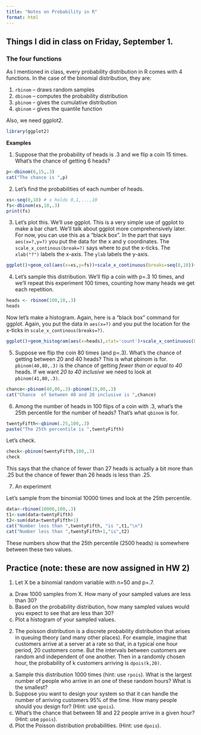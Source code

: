 ```yaml
---
title: "Notes on Probability in R"
format: html
---
```


## Things I did in class on Friday, September 1.

### The four functions

As I mentioned in class, every probability distribution in R comes with 4 functions.  In the case of the binomial distribution, they are:

1. `rbinom` -- draws random samples
2. `dbinom` -- computes the probability distribution
3. `pbinom` -- gives the cumulative distribution
4. `qbinom` -- gives the quantile function

Also, we need ggplot2.

```r
library(ggplot2)
```

**Examples**

1.  Suppose that the probability of heads is .3 and we flip a coin 15 times.  What's the chance of getting 6 heads?

```r
p<-dbinom(6,15,.3)
cat("The chance is ",p)
```

2.  Let's find the probabilities of each number of heads.

```r
xs<-seq(0,10) # x holds 0,1,...,10
fs<-dbinom(xs,10,.3)
print(fs)
```

3.  Let's plot this.  We'll use ggplot.  This is a very simple use of ggplot to make a bar chart.
We'll talk about ggplot more comprehensively later.  For now, you can use this as a "black box".  In the part that says `aes(x=?,y=?)` you put the data for the x and y coordinates. The `scale_x_continous(break=?)` says where to put the x-ticks. The `xlab("?")` labels the x-axis. The `ylab` labels the y-axis.


```r
ggplot()+geom_col(aes(x=xs,y=fs))+scale_x_continuous(breaks=seq(0,10))+xlab("Number of Heads")+ylab("Probability")
```

4. Let's sample this distribution.  We'll flip a coin with p=.3 10 times, and we'll repeat this experiment 100 times, counting how many heads we get each repetition.

```r
heads <- rbinom(100,10,.3)
heads
```
Now let's make a histogram.  Again, here is a "black box" command for ggplot.  Again, you put the data in `aes(x=?)`
and you put the location for the x-ticks in `scale_x_continous(breaks=?)`.

```r
ggplot()+geom_histogram(aes(x=heads),stat='count')+scale_x_continuous(breaks=seq(0,10))+xlab("Number of Heads")+ylab("Count")
```

5.  Suppose we flip the coin 80 times (and p=.3).
What's the chance of getting between 20 and 40 heads?
This is what pbinom is for. `pbinom(40,80,.3)` is the chance of getting *fewer than or equal to 40* heads.  If we want
*20 to 40 inclusive* we need to look at `pbinom(41,80,.3)`.

```r
chance<-pbinom(40,80,.3)-pbinom(19,80,.3)
cat("Chance  of between 40 and 20 inclusive is ",chance)

```

6.  Among the number of heads in 100 flips of a coin with .3, what's the 25th percentile for the number of heads?
That's what `qbinom` is for.

```r
twentyFifth<-qbinom(.25,100,.3)
paste("The 25th percentile is ",twentyFifth)
```

Let's check.  
```r
check<-pbinom(twentyFifth,100,.3)
check
```

This says that the chance of fewer than 27 heads is actually a bit more than .25 but the chance of fewer
than 26 heads is less than .25.  

7.  An experiment

Let's sample from the binomial 10000 times and look at the 25th percentile.

```r
data<-rbinom(10000,100,.3)
t1<-sum(data<twentyFifth)
t2<-sum(data<twentyFifth+1)
cat("Number less than ",twentyFifth, "is ",t1,"\n")
cat("Number less than ",twentyFifth+1,"is",t2)
```

These numbers show that the 25th percentile (2500 heads) is somewhere between these two values. 

## Practice (note: these are now assigned in HW 2)

1.  Let X be a binomial random variable with n=50 and p=.7.  
  a. Draw 1000 samples from X.  How many of your sampled values are less than 30?
  b. Based on the probability distribution, how many sampled values would you expect to see that are less than 30?
  c. Plot a histogram of your sampled values. 
  
2.  The poisson distribution is a discrete probability distribution that arises in queuing theory (and many other places).  For example, imagine that customers arrive at a server at a rate so that, in a typical one hour period, 20 customers come. But the intervals between customers are random and independent of one another. Then
in a randomly chosen hour, the probability of k customers arriving is `dpois(k,20)`.  
  a. Sample this distribution 1000 times (hint: use `rpois`).  What is the largest number of people who arrive in an one of these random hours?  What is the smallest?
  b. Suppose you want to design your system so that it can handle the number of arriving customers 95% of the time.  How many people should you design for? (Hint: use `qpois`).
  c. What's the chance that between 18 and 22 people arrive in a given hour? (Hint: use `ppois`).
  d. Plot the Poisson distribution probabilities. (Hint: use `dpois`).
  
